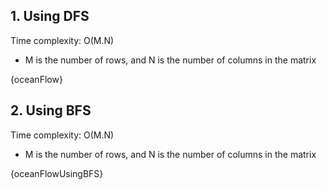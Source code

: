 

## 1. Using DFS

Time complexity: O(M.N)

- M is the number of rows, and N is the number of columns in the matrix

<MDXCodeBlock>{oceanFlow}</MDXCodeBlock>

## 2. Using BFS

Time complexity: O(M.N)

- M is the number of rows, and N is the number of columns in the matrix

<MDXCodeBlock>{oceanFlowUsingBFS}</MDXCodeBlock>
